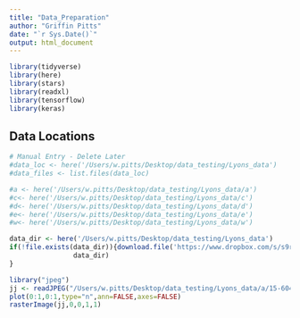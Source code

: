 ```yaml
---
title: "Data_Preparation"
author: "Griffin Pitts"
date: "`r Sys.Date()`"
output: html_document
---
```


```r
library(tidyverse)
library(here)
library(stars)
library(readxl)
library(tensorflow)
library(keras)
```

## Data Locations

```r
# Manual Entry - Delete Later
#data_loc <- here('/Users/w.pitts/Desktop/data_testing/Lyons_data')
#data_files <- list.files(data_loc)

#a <- here('/Users/w.pitts/Desktop/data_testing/Lyons_data/a')
#c<- here('/Users/w.pitts/Desktop/data_testing/Lyons_data/c')
#d<- here('/Users/w.pitts/Desktop/data_testing/Lyons_data/d')
#e<- here('/Users/w.pitts/Desktop/data_testing/Lyons_data/e')
#w<- here('/Users/w.pitts/Desktop/data_testing/Lyons_data/w')

data_dir <- here('/Users/w.pitts/Desktop/data_testing/Lyons_data')
if(!file.exists(data_dir)){download.file('https://www.dropbox.com/s/s9r5swg89crcd1v/Lyons%202021%20-%20Ceramic%20Thin%20Section%20Deep%20Learning%20Dataset.zip?dl=1',
                data_dir)
}

library("jpeg")
jj <- readJPEG("/Users/w.pitts/Desktop/data_testing/Lyons_data/a/15-604_xp_000013.jpg",native=TRUE)
plot(0:1,0:1,type="n",ann=FALSE,axes=FALSE)
rasterImage(jj,0,0,1,1)

```

